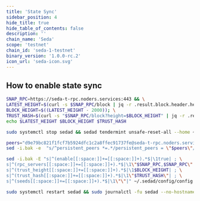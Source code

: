 ```yaml
---
title: 'State Sync'
sidebar_position: 4
hide_title: true
hide_table_of_contents: false
description: ''
chain_name: 'Seda'
scope: 'testnet'
chain_id: 'seda-1-testnet'
binary_version: '1.0.0-rc.2'
icon_url: 'seda-icon.svg'
---
```



<PageTitle
  iconUrl="img/seda-icon.svg"
  title="Seda State Sync"
  chainId="seda-1-testnet"
  version="1.0.0-rc.2"
/>

## How to enable state sync

```bash
SNAP_RPC=https://seda-t-rpc.noders.services:443 && \
LATEST_HEIGHT=$(curl -s $SNAP_RPC/block | jq -r .result.block.header.height); \
BLOCK_HEIGHT=$((LATEST_HEIGHT - 2000)); \
TRUST_HASH=$(curl -s "$SNAP_RPC/block?height=$BLOCK_HEIGHT" | jq -r .result.block_id.hash) && \
echo $LATEST_HEIGHT $BLOCK_HEIGHT $TRUST_HASH
```

```bash
sudo systemctl stop sedad && sedad tendermint unsafe-reset-all --home ~/.sedad --keep-addr-book
```

```bash
peers="d9e79bc821f1fcf7b5924dfc1c2a8ffec91737fe@seda-t-rpc.noders.services:25856"
sed -i.bak -e  "s/^persistent_peers *=.*/persistent_peers = \"$peers\"/" ~/.sedad/config/config.toml
```

```bash
sed -i.bak -E "s|^(enable[[:space:]]+=[[:space:]]+).*$|\1true| ; \
s|^(rpc_servers[[:space:]]+=[[:space:]]+).*$|\1\"$SNAP_RPC,$SNAP_RPC\"| ; \
s|^(trust_height[[:space:]]+=[[:space:]]+).*$|\1$BLOCK_HEIGHT| ; \
s|^(trust_hash[[:space:]]+=[[:space:]]+).*$|\1\"$TRUST_HASH\"| ; \
s|^(seeds[[:space:]]+=[[:space:]]+).*$|\1\"\"|" ~/.sedad/config/config.toml
```

```bash
sudo systemctl restart sedad && sudo journalctl -fu sedad --no-hostname -o cat
```
